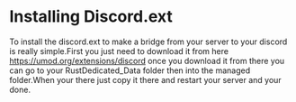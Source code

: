 # Installing Discord.ext

To install the discord.ext to make a bridge from your server to your discord is really simple.First you just need to download it from here https://umod.org/extensions/discord once you download it from there you can go to your RustDedicated_Data folder then into the managed folder.When your there just copy it there and restart your server and your done.
